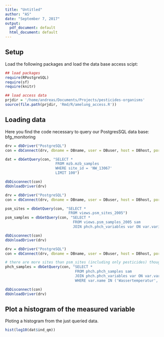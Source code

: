 ```yaml
---
title: "Untitled"
author: "AS"
date: "September 7, 2017"
output:
  pdf_document: default
  html_document: default
---
```

 
## Setup

Load the following packages and load the data base access scipt:


```r
## load packages
require(RPostgreSQL)
require(sf)
require(knitr)

## load access data
prjdir = '/home/andreas/Documents/Projects/pesticides-organisms'
source(file.path(prjdir, 'Rmd/R/amelung_access.R'))
```

## Loading data

Here you find the code necessary to query our PostgresSQL data base: bfg_monitoring

```r
drv = dbDriver("PostgreSQL")
con = dbConnect(drv, dbname = DBname, user = DBuser, host = DBhost, port = DBport, password = DBpassword)

dat = dbGetQuery(con, "SELECT *
                       FROM mzb.mzb_samples
                       WHERE site_id = 'NW_13067'
                       LIMIT 100")

dbDisconnect(con)
dbUnloadDriver(drv)
```

```r
drv = dbDriver("PostgreSQL")
con = dbConnect(drv, dbname = DBname, user = DBuser, host = DBhost, port = DBport, password = DBpassword)

psm_sites = dbGetQuery(con, "SELECT *
                             FROM views.psm_sites_2005")
psm_samples = dbGetQuery(con, "SELECT *
                               FROM views.psm_samples_2005 sam
                               JOIN phch.phch_variables var ON var.variable_id = sam.variable_id")

dbDisconnect(con)
dbUnloadDriver(drv)
```

```r
drv = dbDriver("PostgreSQL")
con = dbConnect(drv, dbname = DBname, user = DBuser, host = DBhost, port = DBport, password = DBpassword)

# there are more sites than psm_sites (including only pesticides) though they aren't necessary for us.
phch_samples = dbGetQuery(con, "SELECT *
                                FROM phch.phch_samples sam
                                JOIN phch.phch_variables var ON var.variable_id = sam.variable_id
                                WHERE var.name IN ('Wassertemperatur', 'Sulfat');")

dbDisconnect(con)
dbUnloadDriver(drv)
```





## Plot a histogram of the measured variable

Ploting a histogram from the just queried data.

```r
hist(log10(dat$ind_qm))
```

